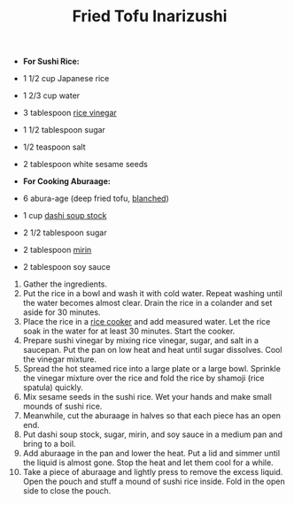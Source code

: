 ﻿---
title: Fried Tofu Inarizushi
slug: inarizushi
type: brunch
difficulty: hard
category: japanese
image: images/inarizushi.png
---

<RecipeLayout>

- **For Sushi Rice:**
- 1 1/2 cup Japanese rice
- 1 2/3 cup water
- 3 tablespoon [rice vinegar](https://www.thespruceeats.com/chinese-rice-vinegar-types-and-recipes-4081768)
- 1 1/2 tablespoon sugar
- 1/2 teaspoon salt
- 2 tablespoon white sesame seeds

- **For Cooking Aburaage:**
- 6 abura-age (deep fried tofu, [blanched](https://www.thespruceeats.com/what-is-blanching-995756))
- 1 cup [dashi soup stock](https://www.thespruceeats.com/dashi-japanese-soup-stock-2031456)
- 2 1/2 tablespoon sugar
- 2 tablespoon [mirin](https://www.thespruceeats.com/mirin-2031388)
- 2 tablespoon soy sauce

1. Gather the ingredients.
2. Put the rice in a bowl and wash it with cold water. Repeat washing until the water becomes almost clear. Drain the rice in a colander and set aside for 30 minutes.
3. Place the rice in a [rice cooker](https://www.thespruceeats.com/best-rice-cookers-to-buy-4101226) and add measured water. Let the rice soak in the water for at least 30 minutes. Start the cooker.
4. Prepare sushi vinegar by mixing rice vinegar, sugar, and salt in a saucepan. Put the pan on low heat and heat until sugar dissolves. Cool the vinegar mixture.
5. Spread the hot steamed rice into a large plate or a large bowl. Sprinkle the vinegar mixture over the rice and fold the rice by shamoji (rice spatula) quickly.
6. Mix sesame seeds in the sushi rice. Wet your hands and make small mounds of sushi rice.
7. Meanwhile, cut the aburaage in halves so that each piece has an open end.
8. Put dashi soup stock, sugar, mirin, and soy sauce in a medium pan and bring to a boil.
9. Add aburaage in the pan and lower the heat. Put a lid and simmer until the liquid is almost gone. Stop the heat and let them cool for a while.
10. Take a piece of aburaage and lightly press to remove the excess liquid. Open the pouch and stuff a mound of sushi rice inside. Fold in the open side to close the pouch.

</RecipeLayout>
